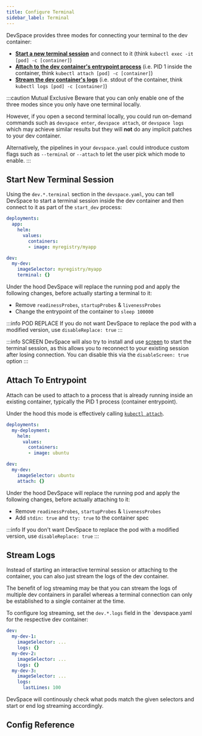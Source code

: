 ```yaml
---
title: Configure Terminal
sidebar_label: Terminal
---
```




DevSpace provides three modes for connecting your terminal to the dev container:
- **[Start a new terminal session](#start-new-terminal-session)** and connect to it (think `kubectl exec -it [pod] -c [container]`)
- **[Attach to the dev container's entrypoint process](#attach-to-entrypoint)** (i.e. PID 1 inside the container, think `kubectl attach [pod] -c [container]`)
- **[Stream the dev container's logs](#stream-logs)** (i.e. stdout of the container, think `kubectl logs [pod] -c [container]`)


:::caution Mutual Exclusive
Beware that you can only enable one of the three modes since you only have one terminal locally. 

However, if you open a second terminal locally, you could run on-demand commands such as `devspace enter`, `devspace attach`, or `devspace logs` which may achieve similar results but they will **not** do any implicit patches to your dev container.

Alternatively, the pipelines in your `devspace.yaml` could introduce custom flags such as `--terminal` or `--attach` to let the user pick which mode to enable.
:::


## Start New Terminal Session
Using the `dev.*.terminal` section in the `devspace.yaml`, you can tell DevSpace to start a terminal session inside the dev container and then connect to it as part of the `start_dev` process:
```yaml
deployments:
  app:
    helm:
      values:
        containers:
        - image: myregistry/myapp

dev:
  my-dev:
    imageSelector: myregistry/myapp
    terminal: {}
```

Under the hood DevSpace will replace the running pod and apply the following changes, before actually starting a terminal to it:
- Remove `readinessProbes`, `startupProbes` & `livenessProbes`
- Change the entrypoint of the container to `sleep 100000`

:::info POD REPLACE
If you do not want DevSpace to replace the pod with a modified version, use `disableReplace: true`
:::

:::info SCREEN
DevSpace will also try to install and use [screen](https://linuxize.com/post/how-to-use-linux-screen/) to start the terminal session, as this allows you to reconnect to your existing session after losing connection. You can disable this via the `disableScreen: true` option
:::


## Attach To Entrypoint
Attach can be used to attach to a process that is already running inside an existing container, typically the PID 1 process (container entrypoint). 

Under the hood this mode is effectively calling [`kubectl attach`](https://kubernetes.io/docs/reference/generated/kubectl/kubectl-commands#attach).

```yaml
deployments:
  my-deployment:
    helm:
      values:
        containers:
        - image: ubuntu

dev:
  my-dev:
    imageSelector: ubuntu
    attach: {}
```

Under the hood DevSpace will replace the running pod and apply the following changes, before actually attaching to it:
- Remove `readinessProbes`, `startupProbes` & `livenessProbes`
- Add `stdin: true` and `tty: true` to the container spec

:::info
If you don't want DevSpace to replace the pod with a modified version, use `disableReplace: true`
:::


## Stream Logs
Instead of starting an interactive terminal session or attaching to the container, you can also just stream the logs of the dev container.

The benefit of log streaming may be that you can stream the logs of multiple dev containers in parallel whereas a terminal connection can only be established to a single container at the time.

To configure log streaming, set the `dev.*.logs` field in the `devspace.yaml for the respective dev container:
```yaml
dev:
  my-dev-1:
    imageSelector: ...
    logs: {}
  my-dev-2:
    imageSelector: ...
    logs: {}
  my-dev-3:
    imageSelector: ...
    logs:
      lastLines: 100
```

DevSpace will continously check what pods match the given selectors and start or end log streaming accordingly.


## Config Reference

<ConfigPartialTerminal/>
<ConfigPartialAttach/>
<ConfigPartialLogs/>
